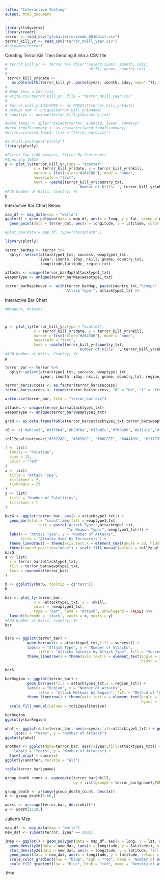```yaml
---
title: "Interactive Testing"
output: html_document
---
```



```r
library(tidyverse)
library(readr)
terror <- read_csv("globalterrorismdb_0616dist.csv")
terror_kill_yr <- read_csv("terror_nkill_year.csv")
#colnames(terror)
```


Creating Terror Kill Then Sending it into a CSV file
```r

# terror_kill_yr <- terror %>% dplyr::select(iyear, imonth, iday, 
#                                     nkill, gname, country_txt)
# 
 terror_kill_yr$date <- 
   as.Date(with(terror_kill_yr, paste(iyear, imonth, iday, sep="-")), "%Y-%m-%d")
# 
# Make this a CSV file
# write.csv(terror_kill_yr, file = "terror_nkill_year.csv"
# 
# terror_kill_yr$datePOS <- as.POSIXlt(terror_kill_yr$date)
# groups_num <- unique(terror_kill_yr$gname)
# countryL <- unique(terror_kill_yr$country_txt)

#word_tempI <- dplyr::select(terror, eventid, iyear, summary)
#word_tempI$summary <- as.character(word_tempI$summary)
#write.csv(word_tempI, file = "terror_word.csv")


```

```r
#install.packages("plotly")
library(plotly)

#Filter Top (100 groups), Filter By Continents
#Ignoring 10853
p <- plot_ly(terror_kill_yr,type = "scatter", 
             x = terror_kill_yr$date, y = terror_kill_yr$nkill, 
             marker = list(color="#264E86"), mode = "none",
             hoverinfo = "text",
             text = ~paste(terror_kill_yr$country_txt,
                                 'Number of Kills: ', terror_kill_yr$nkill ))
#Add Number of Kills, Country, Yr
p

```


Interactive Bar Chart Below
```r

map_df <- map_data(map = "world")
ggplot() + geom_polygon(data = map_df, aes(x = long, y = lat, group = group)) + 
  geom_point(data = terror_dat, aes(x = longitude, y = latitude, color = country_txt), show.legend = F)

#plot_geo(data = map_df, type="choropleth",)

library(plotly)

terror_barMap <- terror %>% 
  dplyr::select(attacktype1_txt, success, weaptype1_txt, 
                iyear, imonth, iday, nkill, gname, country_txt,
                longtitude,latitude, region_txt)

attackL <- unique(terror_barMap$attacktype1_txt)
weaponType <- unique(terror_barMap$weaptype1_txt)

terror_barMap$hover <- with(terror_barMap, paste(country_txt,"Group:" ,gname,
                           "Attack Type:", attacktype1_txt ))
```


Interactive Bar Chart

```r
#Weapons, Attacks



p <- plot_ly(terror_kill_yr,type = "scatter", 
             x = terror_kill_yr$date, y = terror_kill_yr$nkill, 
             marker = list(color="#264E86"), mode = "none",
             hoverinfo = "text",
             text = ~paste(terror_kill_yr$country_txt,
                                 'Number of Kills: ', terror_kill_yr$nkill ))
#Add Number of Kills, Country, Yr
p

terror_bar <- terror %>% 
  dplyr::select(attacktype1_txt, success, weaptype1_txt, 
                iyear, imonth, iday, nkill, gname, country_txt, region_txt)

terror_bar$success <- as.factor(terror_bar$success)
terror_bar$success <- recode(terror_bar$success, "0" = "No", "1" = "Yes")

write.csv(terror_bar, file = "terror_bar.csv")

attackL <- unique(terror_bar$attacktype1_txt)
weaponType <- unique(terror_bar$weaptype1_txt)

grid <- as.data.frame(table(terror_bar$attacktype1_txt,terror_bar$weaptype1_txt))

rB <- c('#a6cee3','#1f78b4','#b2df8a','#33a02c','#fb9a99','#e31a1c','#fdbf6f','#ff7f00','#cab2d6','#6a3d9a','#ffff99','#b15928')

tol12qualitative=c("#332288", "#6699CC", "#88CCEE", "#44AA99", "#117733", "#999933", "#DDCC77", "#661100", "#CC6677", "#AA4466", "#882255", "#AA4499")

f <- list(
  family = "Palatino",
  size = 12,
  color = "red"
)
x <- list(
  title = "Attack Type",
  titlefont = f,
  tickangle = 25
)
y <- list(
  title = "Number of Fatalities",
  titlefont = f
)

barG <- ggplot(terror_bar, aes(x = attacktype1_txt)) + 
  geom_bar(stat = "count",aes(fill = weaptype1_txt, 
               text = paste("Attack Type:",attacktype1_txt,
                            "\n Weapon Type:", weaptype1_txt))) + 
  labs(x = "Attack Type", y = "Number of Attacks", 
       title = "Attacks Used by Terrorists") + 
  theme_linedraw() + theme(axis.text.x = element_text(angle = 20, hjust = 1)) + 
  theme(legend.position="none") + scale_fill_manual(values = tol12qualitative)
barG
a <- list(
  x = terror_bar$attacktype1_txt,
  fill = terror_bar$weaptype1_txt,
  text = rownames(terror_bar)
)

b <- ggplotly(barG, tooltip = c("text"))
b

bar <- plot_ly(terror_bar, 
             x = ~attacktype1_txt, y = ~nkill,
             color = ~weaptype1_txt, 
             type = "bar", name = "Attack", showlegend = FALSE) %>%
  layout(barmode = 'stack', xaxis = x, yaxis = y)
#Add Number of Kills, Country, Yr
bar


barS <- ggplot(terror_bar) +
          geom_bar(aes(x = attacktype1_txt,fill = success)) +
          labs(x = "Attack Type", y = "Number of Attacks",
               title = "Attacks Success by Attack Type", fill = "Success") +
          theme_linedraw() + theme(axis.text.x = element_text(angle = 20,
                                                              hjust = 1))

barS

barRegion <- ggplot(terror_bar) +
          geom_bar(aes(fill = attacktype1_txt,x = region_txt)) +
          labs(x = "Region", y = "Number of Attacks",
               title = "Attack Methods by Region", fill = "Method of Terror") +
          theme_linedraw() + theme(axis.text.x = element_text(angle = 20, 
                                                              hjust = 1)) + 
  scale_fill_manual(values = tol12qualitative)

barRegion
ggplotly(barRegion)

what <- ggplot(data=terror_bar, aes(x=iyear,fill=attacktype1_txt)) + geom_bar() + ggtitle("Yearly terrorist attacks by attack type")+         
    labs(x = "Years", y = "Number of Attacks")
ggplotly(what)

another <- ggplot(data=terror_bar, aes(x=iyear,fill=attacktype1_txt)) + geom_bar() + ggtitle("Yearly terrorist attacks by attack type")+         
    labs(x = "Years", y = "Number of Attacks") + 
  facet_wrap( ~ success)
ggplotly(another, tooltip = "all")

```
```r
table(terror_bar$gname)

group_death_count <- aggregate(terror_bar$nkill,
                               by = list(groupN = terror_bar$gname),FUN=sum)

group_death <- arrange(group_death_count, desc(x))
n <- group_death[1:60,]

worst <- arrange(terror_bar, desc(nkill))
w <- worst[1:10,]

```

Julien's Map 

```r
map_df  <- map_data(map = "world")
new_dat <- subset(terror, iyear == 2001)

jMap <- ggplot() + geom_polygon(data = map_df, aes(x = long, y = lat, group = group)) + 
  geom_density2d(data = new_dat, (aes(x = longitude, y = latitude)), size = 0.1) +
  stat_density2d(data = new_dat, aes(x = longitude, y = latitude, fill = ..level.., size = 0.01), alpha = 0.5, geom="polygon", bins = 5) +
  geom_point(data = new_dat, aes(x = longitude, y = latitude, colour = nkill, size = nkill)) +
  scale_color_gradient(low = "blue", high = "red", name = 'Number of Deaths') +
  scale_fill_gradient(low = "blue", high = "red", name = 'Density of Attacks')

jMap
```



